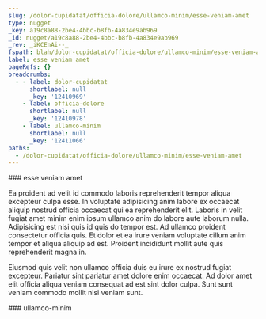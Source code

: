 ```yaml
---
slug: /dolor-cupidatat/officia-dolore/ullamco-minim/esse-veniam-amet
type: nugget
_key: a19c8a88-2be4-4bbc-b8fb-4a834e9ab969
_id: nugget/a19c8a88-2be4-4bbc-b8fb-4a834e9ab969
_rev: _iKCEnAi--_
fspath: blah/dolor-cupidatat/officia-dolore/ullamco-minim/esse-veniam-amet.md
label: esse veniam amet
pageRefs: {}
breadcrumbs:
  - - label: dolor-cupidatat
      shortlabel: null
      _key: '12410969'
    - label: officia-dolore
      shortlabel: null
      _key: '12410978'
    - label: ullamco-minim
      shortlabel: null
      _key: '12411066'
paths:
  - /dolor-cupidatat/officia-dolore/ullamco-minim/esse-veniam-amet
---
```


<NuggetArea>
<Nugget slug="/dolor-cupidatat/officia-dolore/ullamco-minim/esse-veniam-amet" type="nugget" _key="a19c8a88-2be4-4bbc-b8fb-4a834e9ab969" _id="nugget/a19c8a88-2be4-4bbc-b8fb-4a834e9ab969" _rev="_iKCEnAi--_" fspath="blah/dolor-cupidatat/officia-dolore/ullamco-minim/esse-veniam-amet.md" label="esse veniam amet" paths="/dolor-cupidatat/officia-dolore/ullamco-minim/esse-veniam-amet">
<NuggetBody>
### esse veniam amet

Ea proident ad velit id commodo laboris reprehenderit tempor aliqua excepteur culpa esse. In voluptate adipisicing anim labore ex occaecat aliquip nostrud officia occaecat qui ea reprehenderit elit. Laboris in velit fugiat amet minim enim ipsum ullamco anim do labore aute laborum nulla. Adipisicing est nisi quis id quis do tempor est. Ad ullamco proident consectetur officia quis. Et dolor et ea irure veniam voluptate cillum anim tempor et aliqua aliquip ad est. Proident incididunt mollit aute quis reprehenderit magna in.

Eiusmod quis velit non ullamco officia duis eu irure ex nostrud fugiat excepteur. Pariatur sint pariatur amet dolore enim occaecat. Ad dolor amet elit officia aliqua veniam consequat ad est sint dolor culpa. Sunt sunt veniam commodo mollit nisi veniam sunt.

</NuggetBody>
<Breadcrumbs>
<Crumbs>
<Crumb _key="12410969" label="dolor-cupidatat" /><Crumb _key="12410978" label="officia-dolore" /><Crumb _key="12411066" label="ullamco-minim" />
</Crumbs>
</Breadcrumbs>
</Nugget>

<NuggetsInbound>
</NuggetsInbound>
<NuggetsOutbound>
</NuggetsOutbound>
</NuggetArea>
<PassagesInbound>
<Passage direction="inbound" type="passage" _key="12411066" _id="passage/12411066" _rev="_iKCEnAe--C" label="ullamco-minim" passage="ullamco-minim" fspath="blah/dolor-cupidatat/officia-dolore/ullamco-minim" paths="/dolor-cupidatat/officia-dolore/ullamco-minim" slug="/dolor-cupidatat/officia-dolore/ullamco-minim">
<NuggetBody>
### ullamco-minim

</NuggetBody>
<Breadcrumbs>
<Crumbs>
<Crumb _key="12410969" label="dolor-cupidatat" /><Crumb _key="12410978" label="officia-dolore" />
</Crumbs>
</Breadcrumbs>
</Passage>

</PassagesInbound>
<PassagesOutbound>
</PassagesOutbound>